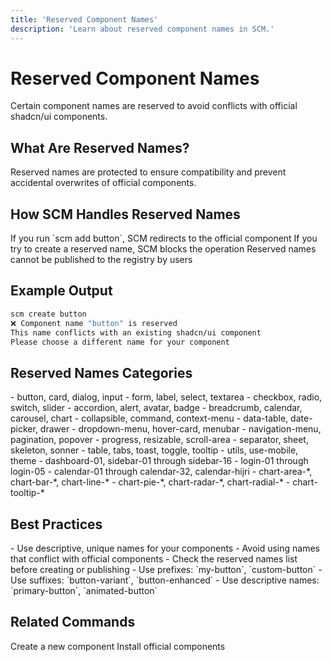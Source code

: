 ```yaml
---
title: 'Reserved Component Names'
description: 'Learn about reserved component names in SCM.'
---
```


# Reserved Component Names

Certain component names are reserved to avoid conflicts with official shadcn/ui components.

## What Are Reserved Names?

Reserved names are protected to ensure compatibility and prevent accidental overwrites of official components.

## How SCM Handles Reserved Names

<CardGroup cols={3}>
  <Card title="Installation">
    If you run `scm add button`, SCM redirects to the official component
  </Card>
  <Card title="Creation">
    If you try to create a reserved name, SCM blocks the operation
  </Card>
  <Card title="Publishing">
    Reserved names cannot be published to the registry by users
  </Card>
</CardGroup>

## Example Output

```bash
scm create button
❌ Component name "button" is reserved
This name conflicts with an existing shadcn/ui component
Please choose a different name for your component
```

## Reserved Names Categories

<CardGroup cols={2}>
  <Card title="Core UI Components">
    - button, card, dialog, input
    - form, label, select, textarea
    - checkbox, radio, switch, slider
    - accordion, alert, avatar, badge
    - breadcrumb, calendar, carousel, chart
    - collapsible, command, context-menu
    - data-table, date-picker, drawer
    - dropdown-menu, hover-card, menubar
    - navigation-menu, pagination, popover
    - progress, resizable, scroll-area
    - separator, sheet, skeleton, sonner
    - table, tabs, toast, toggle, tooltip
  </Card>
  <Card title="Utility Components">
    - utils, use-mobile, theme
    - dashboard-01, sidebar-01 through sidebar-16
    - login-01 through login-05
    - calendar-01 through calendar-32, calendar-hijri
    - chart-area-*, chart-bar-*, chart-line-*
    - chart-pie-*, chart-radar-*, chart-radial-*
    - chart-tooltip-*
  </Card>
</CardGroup>

## Best Practices

<CardGroup cols={2}>
  <Card title="Naming">
    - Use descriptive, unique names for your components
    - Avoid using names that conflict with official components
    - Check the reserved names list before creating or publishing
  </Card>
  <Card title="Alternatives">
    - Use prefixes: `my-button`, `custom-button`
    - Use suffixes: `button-variant`, `button-enhanced`
    - Use descriptive names: `primary-button`, `animated-button`
  </Card>
</CardGroup>

## Related Commands

<CardGroup cols={2}>
  <Card title="scm create">
    Create a new component
  </Card>
  <Card title="scm add">
    Install official components
  </Card>
</CardGroup> 